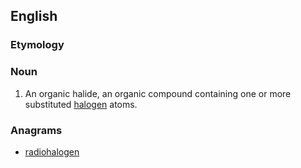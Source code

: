 ==English==

===Etymology===
{{prefix|organo|halide|lang=en}}

===Noun===
{{en-noun}}

# {{label|en|organic compound}} An organic halide, an organic compound containing one or more substituted [[halogen]] atoms.

===Anagrams===
* [[radiohalogen#English|radiohalogen]]